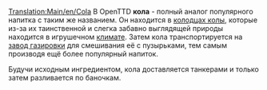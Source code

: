 [[Translation:Main/en/Cola]]
{{ru/Груз| груз=Кола
| изображение=ColaWells.png
| производит=[[Main/ru/Колодцы колы|Колодцы колы]]
| принимает=[[Main/ru/Завод газировки|Завод газировки]]
}}
В OpenTTD '''кола''' - полный аналог популярного напитка с таким же названием. Он находится в [[Main/ru/Колодцы колы|колодцах колы]], которые из-за их таинственной и слегка забавно выглядящей природы находится в игрушечном [[Main/ru/Климат|климате]]. Затем кола транспортируется на [[Main/ru/Завод газировки|завод газировки]] для смешивания её с пузырьками, тем самым производя ещё более популярный напиток.

Будучи исходным ингредиентом, кола доставляется танкерами и только затем разливается по баночкам.
